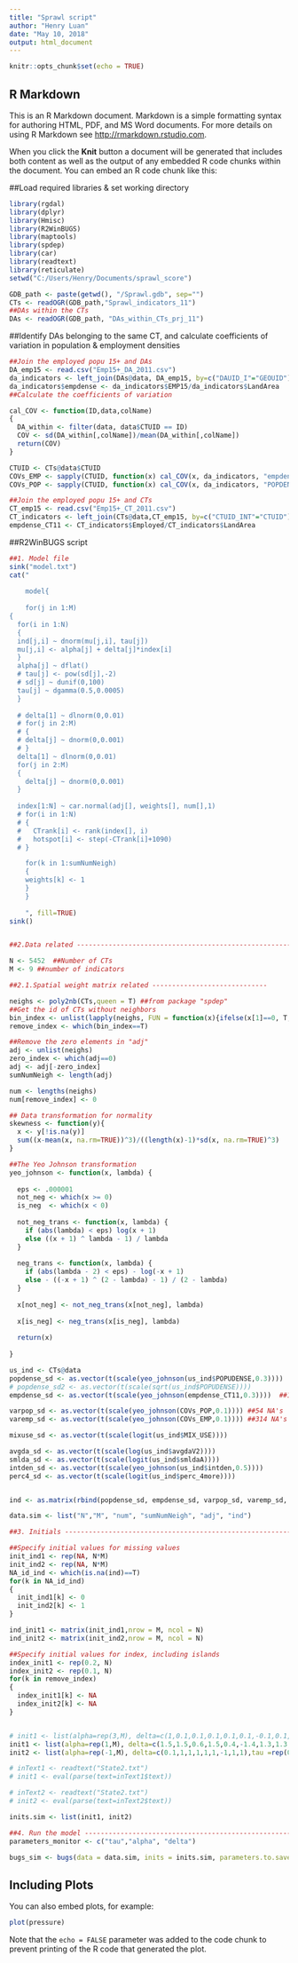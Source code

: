 ```yaml
---
title: "Sprawl script"
author: "Henry Luan"
date: "May 10, 2018"
output: html_document
---
```


```r
knitr::opts_chunk$set(echo = TRUE)
```

## R Markdown

This is an R Markdown document. Markdown is a simple formatting syntax for authoring HTML, PDF, and MS Word documents. For more details on using R Markdown see <http://rmarkdown.rstudio.com>.

When you click the **Knit** button a document will be generated that includes both content as well as the output of any embedded R code chunks within the document. You can embed an R code chunk like this:

##Load required libraries & set working directory
```r
library(rgdal)
library(dplyr)
library(Hmisc)
library(R2WinBUGS)
library(maptools)
library(spdep)
library(car)
library(readtext)
library(reticulate)
setwd("C:/Users/Henry/Documents/sprawl_score")
```

```r
GDB_path <- paste(getwd(), "/Sprawl.gdb", sep="")
CTs <- readOGR(GDB_path,"Sprawl_indicators_11")
##DAs within the CTs
DAs <- readOGR(GDB_path, "DAs_within_CTs_prj_11")
```

##Identify DAs belonging to the same CT, and calculate coefficients of variation in population & employment densities
```r
##Join the employed popu 15+ and DAs
DA_emp15 <- read.csv("Emp15+_DA_2011.csv")
da_indicators <- left_join(DAs@data, DA_emp15, by=c("DAUID_I"="GEOUID"))
da_indicators$empdense <- da_indicators$EMP15/da_indicators$LandArea
##Calculate the coefficients of variation

cal_COV <- function(ID,data,colName)
{
  DA_within <- filter(data, data$CTUID == ID)
  COV <- sd(DA_within[,colName])/mean(DA_within[,colName])
  return(COV)
}

CTUID <- CTs@data$CTUID
COVs_EMP <- sapply(CTUID, function(x) cal_COV(x, da_indicators, "empdense"))  ##Coefficients of variation in employment density
COVs_POP <- sapply(CTUID, function(x) cal_COV(x, da_indicators, "POPDENSE"))

##Join the employed popu 15+ and CTs
CT_emp15 <- read.csv("Emp15+_CT_2011.csv")
CT_indicators <- left_join(CTs@data,CT_emp15, by=c("CTUID_INT"="CTUID"))
empdense_CT11 <- CT_indicators$Employed/CT_indicators$LandArea
```

##R2WinBUGS script
```r
##1. Model file
sink("model.txt")
cat("
    
    model{
    
    for(j in 1:M)
{
  for(i in 1:N)
  {
  ind[j,i] ~ dnorm(mu[j,i], tau[j])
  mu[j,i] <- alpha[j] + delta[j]*index[i]
  }
  alpha[j] ~ dflat()
  # tau[j] <- pow(sd[j],-2)
  # sd[j] ~ dunif(0,100)
  tau[j] ~ dgamma(0.5,0.0005)
  }
  
  # delta[1] ~ dlnorm(0,0.01)
  # for(j in 2:M)
  # {
  # delta[j] ~ dnorm(0,0.001)
  # }
  delta[1] ~ dlnorm(0,0.01)
  for(j in 2:M)
  {
    delta[j] ~ dnorm(0,0.001)
  }
  
  index[1:N] ~ car.normal(adj[], weights[], num[],1)
  # for(i in 1:N)
  # {
  #   CTrank[i] <- rank(index[], i)
  #   hotspot[i] <- step(-CTrank[i]+1090)
  # }

    for(k in 1:sumNumNeigh)
    {
    weights[k] <- 1
    }
    }
    
    ", fill=TRUE)
sink()


##2.Data related ----------------------------------------------------------

N <- 5452  ##Number of CTs
M <- 9 ##number of indicators

##2.1.Spatial weight matrix related -----------------------------

neighs <- poly2nb(CTs,queen = T) ##from package "spdep"
##Get the id of CTs without neighbors
bin_index <- unlist(lapply(neighs, FUN = function(x){ifelse(x[1]==0, T, F)}))
remove_index <- which(bin_index==T)

##Remove the zero elements in "adj"
adj <- unlist(neighs)
zero_index <- which(adj==0)
adj <- adj[-zero_index]
sumNumNeigh <- length(adj)

num <- lengths(neighs)
num[remove_index] <- 0

## Data transformation for normality
skewness <- function(y){
  x <- y[!is.na(y)]
  sum((x-mean(x, na.rm=TRUE))^3)/((length(x)-1)*sd(x, na.rm=TRUE)^3)
}

##The Yeo Johnson transformation
yeo_johnson <- function(x, lambda) {
  
  eps <- .000001
  not_neg <- which(x >= 0)
  is_neg  <- which(x < 0)
  
  not_neg_trans <- function(x, lambda) {
    if (abs(lambda) < eps) log(x + 1)
    else ((x + 1) ^ lambda - 1) / lambda
  }
  
  neg_trans <- function(x, lambda) {
    if (abs(lambda - 2) < eps) - log(-x + 1)
    else - ((-x + 1) ^ (2 - lambda) - 1) / (2 - lambda)
  }
  
  x[not_neg] <- not_neg_trans(x[not_neg], lambda)
  
  x[is_neg] <- neg_trans(x[is_neg], lambda)
  
  return(x)
  
}

us_ind <- CTs@data
popdense_sd <- as.vector(t(scale(yeo_johnson(us_ind$POPUDENSE,0.3))))
# popdense_sd2 <- as.vector(t(scale(sqrt(us_ind$POPUDENSE))))
empdense_sd <- as.vector(t(scale(yeo_johnson(empdense_CT11,0.3))))  ##168 NA's

varpop_sd <- as.vector(t(scale(yeo_johnson(COVs_POP,0.1)))) ##54 NA's
varemp_sd <- as.vector(t(scale(yeo_johnson(COVs_EMP,0.1)))) ##314 NA's

mixuse_sd <- as.vector(t(scale(logit(us_ind$MIX_USE))))

avgda_sd <- as.vector(t(scale(log(us_ind$avgdaV2)))) 
smlda_sd <- as.vector(t(scale(logit(us_ind$smldaA)))) 
intden_sd <- as.vector(t(scale(yeo_johnson(us_ind$intden,0.5))))
perc4_sd <- as.vector(t(scale(logit(us_ind$perc_4more))))


ind <- as.matrix(rbind(popdense_sd, empdense_sd, varpop_sd, varemp_sd, mixuse_sd, avgda_sd, smlda_sd, intden_sd, perc4_sd))

data.sim <- list("N","M", "num", "sumNumNeigh", "adj", "ind")

##3. Initials -----------------------------------------------------------

##Specify initial values for missing values
init_ind1 <- rep(NA, N*M)
init_ind2 <- rep(NA, N*M)
NA_id_ind <- which(is.na(ind)==T)
for(k in NA_id_ind)
{
  init_ind1[k] <- 0
  init_ind2[k] <- 1
}

ind_init1 <- matrix(init_ind1,nrow = M, ncol = N)
ind_init2 <- matrix(init_ind2,nrow = M, ncol = N)

##Specify initial values for index, including islands
index_init1 <- rep(0.2, N)
index_init2 <- rep(0.1, N)
for(k in remove_index)
{
  index_init1[k] <- NA
  index_init2[k] <- NA
}


# init1 <- list(alpha=rep(3,M), delta=c(1,0.1,0.1,0.1,0.1,0.1,-0.1,0.1,0.1),tau =rep(1,M), index =index_init1, ind=ind_init1)
init1 <- list(alpha=rep(1,M), delta=c(1.5,1.5,0.6,1.5,0.4,-1.4,1.3,1.3,0.8),tau =rep(1,M), index =index_init1, ind=ind_init1)
init2 <- list(alpha=rep(-1,M), delta=c(0.1,1,1,1,1,1,-1,1,1),tau =rep(0.1,M), index =index_init2, ind=ind_init2)

# inText1 <- readtext("State2.txt") 
# init1 <- eval(parse(text=inText1$text))

# inText2 <- readtext("State2.txt") 
# init2 <- eval(parse(text=inText2$text))

inits.sim <- list(init1, init2)

##4. Run the model -----------------------------------------------------
parameters_monitor <- c("tau","alpha", "delta")

bugs_sim <- bugs(data = data.sim, inits = inits.sim, parameters.to.save = parameters_monitor, model.file = "model.txt", n.chains=2, n.iter=3000, n.burnin=2000, n.thin=1, codaPkg = FALSE, debug=TRUE, DIC=F, bugs.directory = "C:/Program Files (x86)/WinBUGS14", working.directory=getwd(), save.history=FALSE)

```


## Including Plots

You can also embed plots, for example:

```r
plot(pressure)
```

Note that the `echo = FALSE` parameter was added to the code chunk to prevent printing of the R code that generated the plot.
